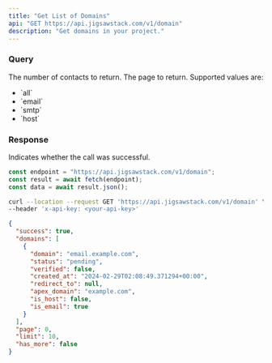 ```yaml
---
title: "Get List of Domains"
api: "GET https://api.jigsawstack.com/v1/domain"
description: "Get domains in your project."
---
```


### Query

<ParamField query="limit" default="30" type="string">
  The number of contacts to return.
</ParamField>

<ParamField query="page" default="1" type="string">
  The page to return.
</ParamField>

<ParamField body="filter_type" type="string" default="all">
  Supported values are:
  <ul>
    <li>`all`</li>
    <li>`email`</li>
    <li>`smtp`</li>
    <li>`host`</li>

  </ul>
</ParamField>

<Snippet file="header.mdx" />

### Response

<ResponseField name="success" type="boolean">
  Indicates whether the call was successful.
</ResponseField>

<RequestExample>

```javascript Node.js
const endpoint = "https://api.jigsawstack.com/v1/domain";
const result = await fetch(endpoint);
const data = await result.json();
```

```bash cURL
curl --location --request GET 'https://api.jigsawstack.com/v1/domain' \
--header 'x-api-key: <your-api-key>'
```

</RequestExample>

<ResponseExample>

```json Response
{
  "success": true,
  "domains": [
    {
      "domain": "email.example.com",
      "status": "pending",
      "verified": false,
      "created_at": "2024-02-29T02:08:49.371294+00:00",
      "redirect_to": null,
      "apex_domain": "example.com",
      "is_host": false,
      "is_email": true
    }
  ],
  "page": 0,
  "limit": 10,
  "has_more": false
}
```

</ResponseExample>
